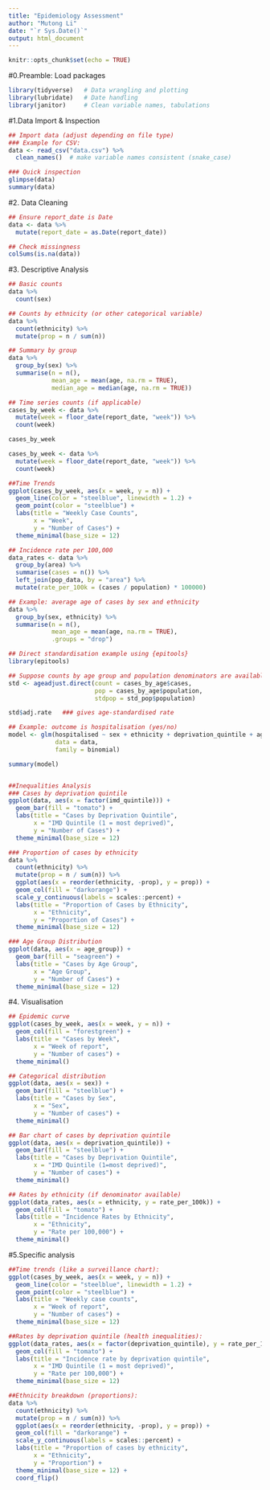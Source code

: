 ```yaml
---
title: "Epidemiology Assessment"
author: "Mutong Li"
date: "`r Sys.Date()`"
output: html_document
---
```


```r
knitr::opts_chunk$set(echo = TRUE)
```

#0.Preamble: Load packages

```r
library(tidyverse)   # Data wrangling and plotting
library(lubridate)   # Date handling
library(janitor)     # Clean variable names, tabulations
```

#1.Data Import & Inspection

```r
## Import data (adjust depending on file type)
### Example for CSV:
data <- read_csv("data.csv") %>%
  clean_names()  # make variable names consistent (snake_case)

### Quick inspection
glimpse(data)
summary(data)
```

#2. Data Cleaning

```r
## Ensure report_date is Date
data <- data %>%
  mutate(report_date = as.Date(report_date))

## Check missingness
colSums(is.na(data))

```

#3. Descriptive Analysis

```r
## Basic counts
data %>%
  count(sex)

## Counts by ethnicity (or other categorical variable)
data %>%
  count(ethnicity) %>%
  mutate(prop = n / sum(n))

## Summary by group
data %>%
  group_by(sex) %>%
  summarise(n = n(),
            mean_age = mean(age, na.rm = TRUE),
            median_age = median(age, na.rm = TRUE))

## Time series counts (if applicable)
cases_by_week <- data %>%
  mutate(week = floor_date(report_date, "week")) %>%
  count(week)

cases_by_week

cases_by_week <- data %>%
  mutate(week = floor_date(report_date, "week")) %>%
  count(week)

##Time Trends
ggplot(cases_by_week, aes(x = week, y = n)) +
  geom_line(color = "steelblue", linewidth = 1.2) +
  geom_point(color = "steelblue") +
  labs(title = "Weekly Case Counts",
       x = "Week",
       y = "Number of Cases") +
  theme_minimal(base_size = 12)

## Incidence rate per 100,000
data_rates <- data %>%
  group_by(area) %>%
  summarise(cases = n()) %>%
  left_join(pop_data, by = "area") %>%
  mutate(rate_per_100k = (cases / population) * 100000)

## Example: average age of cases by sex and ethnicity
data %>%
  group_by(sex, ethnicity) %>%
  summarise(n = n(),
            mean_age = mean(age, na.rm = TRUE),
            .groups = "drop")

## Direct standardisation example using {epitools}
library(epitools)

## Suppose counts by age group and population denominators are available
std <- ageadjust.direct(count = cases_by_age$cases,
                        pop = cases_by_age$population,
                        stdpop = std_pop$population)

std$adj.rate   ### gives age-standardised rate

## Example: outcome is hospitalisation (yes/no)
model <- glm(hospitalised ~ sex + ethnicity + deprivation_quintile + age,
             data = data,
             family = binomial)

summary(model)


##Inequalities Analysis
### Cases by deprivation quintile
ggplot(data, aes(x = factor(imd_quintile))) +
  geom_bar(fill = "tomato") +
  labs(title = "Cases by Deprivation Quintile",
       x = "IMD Quintile (1 = most deprived)",
       y = "Number of Cases") +
  theme_minimal(base_size = 12)

### Proportion of cases by ethnicity
data %>%
  count(ethnicity) %>%
  mutate(prop = n / sum(n)) %>%
  ggplot(aes(x = reorder(ethnicity, -prop), y = prop)) +
  geom_col(fill = "darkorange") +
  scale_y_continuous(labels = scales::percent) +
  labs(title = "Proportion of Cases by Ethnicity",
       x = "Ethnicity",
       y = "Proportion of Cases") +
  theme_minimal(base_size = 12)

### Age Group Distribution
ggplot(data, aes(x = age_group)) +
  geom_bar(fill = "seagreen") +
  labs(title = "Cases by Age Group",
       x = "Age Group",
       y = "Number of Cases") +
  theme_minimal(base_size = 12)
```

#4. Visualisation

```r
## Epidemic curve
ggplot(cases_by_week, aes(x = week, y = n)) +
  geom_col(fill = "forestgreen") +
  labs(title = "Cases by Week",
       x = "Week of report",
       y = "Number of cases") +
  theme_minimal()

## Categorical distribution
ggplot(data, aes(x = sex)) +
  geom_bar(fill = "steelblue") +
  labs(title = "Cases by Sex",
       x = "Sex",
       y = "Number of cases") +
  theme_minimal()

## Bar chart of cases by deprivation quintile
ggplot(data, aes(x = deprivation_quintile)) +
  geom_bar(fill = "steelblue") +
  labs(title = "Cases by Deprivation Quintile",
       x = "IMD Quintile (1=most deprived)",
       y = "Number of cases") +
  theme_minimal()

## Rates by ethnicity (if denominator available)
ggplot(data_rates, aes(x = ethnicity, y = rate_per_100k)) +
  geom_col(fill = "tomato") +
  labs(title = "Incidence Rates by Ethnicity",
       x = "Ethnicity",
       y = "Rate per 100,000") +
  theme_minimal()
```

#5.Specific analysis

```r

##Time trends (like a surveillance chart):
ggplot(cases_by_week, aes(x = week, y = n)) +
  geom_line(color = "steelblue", linewidth = 1.2) +
  geom_point(color = "steelblue") +
  labs(title = "Weekly case counts",
       x = "Week of report",
       y = "Number of cases") +
  theme_minimal(base_size = 12)

##Rates by deprivation quintile (health inequalities):
ggplot(data_rates, aes(x = factor(deprivation_quintile), y = rate_per_100k)) +
  geom_col(fill = "tomato") +
  labs(title = "Incidence rate by deprivation quintile",
       x = "IMD Quintile (1 = most deprived)",
       y = "Rate per 100,000") +
  theme_minimal(base_size = 12)

##Ethnicity breakdown (proportions):
data %>%
  count(ethnicity) %>%
  mutate(prop = n / sum(n)) %>%
  ggplot(aes(x = reorder(ethnicity, -prop), y = prop)) +
  geom_col(fill = "darkorange") +
  scale_y_continuous(labels = scales::percent) +
  labs(title = "Proportion of cases by ethnicity",
       x = "Ethnicity",
       y = "Proportion") +
  theme_minimal(base_size = 12) +
  coord_flip()
```
